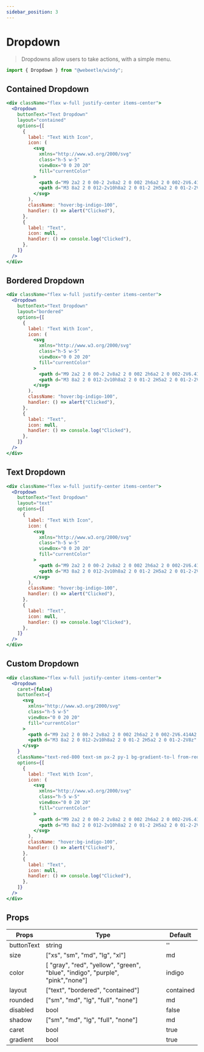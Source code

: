 ```yaml
---
sidebar_position: 3
---
```


# Dropdown

> Dropdowns allow users to take actions, with a simple menu.

```jsx title="Import"
import { Dropdown } from "@webeetle/windy";
```

## Contained Dropdown

```jsx live
<div className="flex w-full justify-center items-center">
  <Dropdown
    buttonText="Text Dropdown"
    layout="contained"
    options={[
      {
        label: "Text With Icon",
        icon: (
          <svg
            xmlns="http://www.w3.org/2000/svg"
            class="h-5 w-5"
            viewBox="0 0 20 20"
            fill="currentColor"
          >
            <path d="M9 2a2 2 0 00-2 2v8a2 2 0 002 2h6a2 2 0 002-2V6.414A2 2 0 0016.414 5L14 2.586A2 2 0 0012.586 2H9z" />
            <path d="M3 8a2 2 0 012-2v10h8a2 2 0 01-2 2H5a2 2 0 01-2-2V8z" />
          </svg>
        ),
        className: "hover:bg-indigo-100",
        handler: () => alert("Clicked"),
      },
      {
        label: "Text",
        icon: null,
        handler: () => console.log("Clicked"),
      },
    ]}
  />
</div>
```

## Bordered Dropdown

```jsx live
<div className="flex w-full justify-center items-center">
  <Dropdown
    buttonText="Text Dropdown"
    layout="bordered"
    options={[
      {
        label: "Text With Icon",
        icon: (
          <svg
            xmlns="http://www.w3.org/2000/svg"
            class="h-5 w-5"
            viewBox="0 0 20 20"
            fill="currentColor"
          >
            <path d="M9 2a2 2 0 00-2 2v8a2 2 0 002 2h6a2 2 0 002-2V6.414A2 2 0 0016.414 5L14 2.586A2 2 0 0012.586 2H9z" />
            <path d="M3 8a2 2 0 012-2v10h8a2 2 0 01-2 2H5a2 2 0 01-2-2V8z" />
          </svg>
        ),
        className: "hover:bg-indigo-100",
        handler: () => alert("Clicked"),
      },
      {
        label: "Text",
        icon: null,
        handler: () => console.log("Clicked"),
      },
    ]}
  />
</div>
```

## Text Dropdown

```jsx live
<div className="flex w-full justify-center items-center">
  <Dropdown
    buttonText="Text Dropdown"
    layout="text"
    options={[
      {
        label: "Text With Icon",
        icon: (
          <svg
            xmlns="http://www.w3.org/2000/svg"
            class="h-5 w-5"
            viewBox="0 0 20 20"
            fill="currentColor"
          >
            <path d="M9 2a2 2 0 00-2 2v8a2 2 0 002 2h6a2 2 0 002-2V6.414A2 2 0 0016.414 5L14 2.586A2 2 0 0012.586 2H9z" />
            <path d="M3 8a2 2 0 012-2v10h8a2 2 0 01-2 2H5a2 2 0 01-2-2V8z" />
          </svg>
        ),
        className: "hover:bg-indigo-100",
        handler: () => alert("Clicked"),
      },
      {
        label: "Text",
        icon: null,
        handler: () => console.log("Clicked"),
      },
    ]}
  />
</div>
```

## Custom Dropdown

```jsx live
<div className="flex w-full justify-center items-center">
  <Dropdown
    caret={false}
    buttonText={
      <svg
        xmlns="http://www.w3.org/2000/svg"
        class="h-5 w-5"
        viewBox="0 0 20 20"
        fill="currentColor"
      >
        <path d="M9 2a2 2 0 00-2 2v8a2 2 0 002 2h6a2 2 0 002-2V6.414A2 2 0 0016.414 5L14 2.586A2 2 0 0012.586 2H9z" />
        <path d="M3 8a2 2 0 012-2v10h8a2 2 0 01-2 2H5a2 2 0 01-2-2V8z" />
      </svg>
    }
    className="text-red-800 text-sm px-2 py-1 bg-gradient-to-l from-red-500 to-yellow-300"
    options={[
      {
        label: "Text With Icon",
        icon: (
          <svg
            xmlns="http://www.w3.org/2000/svg"
            class="h-5 w-5"
            viewBox="0 0 20 20"
            fill="currentColor"
          >
            <path d="M9 2a2 2 0 00-2 2v8a2 2 0 002 2h6a2 2 0 002-2V6.414A2 2 0 0016.414 5L14 2.586A2 2 0 0012.586 2H9z" />
            <path d="M3 8a2 2 0 012-2v10h8a2 2 0 01-2 2H5a2 2 0 01-2-2V8z" />
          </svg>
        ),
        className: "hover:bg-indigo-100",
        handler: () => alert("Clicked"),
      },
      {
        label: "Text",
        icon: null,
        handler: () => console.log("Clicked"),
      },
    ]}
  />
</div>
```

## Props

<table className="max-w-full overflow-x-scroll md:overflow-x-auto">
  <thead>
    <tr>
      <th>Props</th>
      <th>Type</th>
      <th>Default</th>
    </tr>
  </thead>
  <tbody>
    <tr>
      <td>buttonText</td>
      <td>string</td>
      <td>''</td>
    </tr>
    <tr>
      <td>size</td>
      <td>["xs", "sm", "md", "lg", "xl"]</td>
      <td>md</td>
    </tr>
    <tr>
      <td>color</td>
      <td>
        [ "gray", "red", "yellow", "green", "blue", "indigo", "purple",
        "pink","none"]
      </td>
      <td>indigo</td>
    </tr>
    <tr>
      <td>layout</td>
      <td>["text", "bordered", "contained"]</td>
      <td>contained</td>
    </tr>
    <tr>
      <td>rounded</td>
      <td>["sm", "md", "lg", "full", "none"]</td>
      <td>md</td>
    </tr>
    <tr>
      <td>disabled</td>
      <td>bool</td>
      <td>false</td>
    </tr>
    <tr>
      <td>shadow</td>
      <td>["sm", "md", "lg", "full", "none"]</td>
      <td>md</td>
    </tr>
    <tr>
      <td>caret</td>
      <td>bool</td>
      <td>true</td>
    </tr>
    <tr>
      <td>gradient</td>
      <td>bool</td>
      <td>true</td>
    </tr>
  </tbody>
</table>
